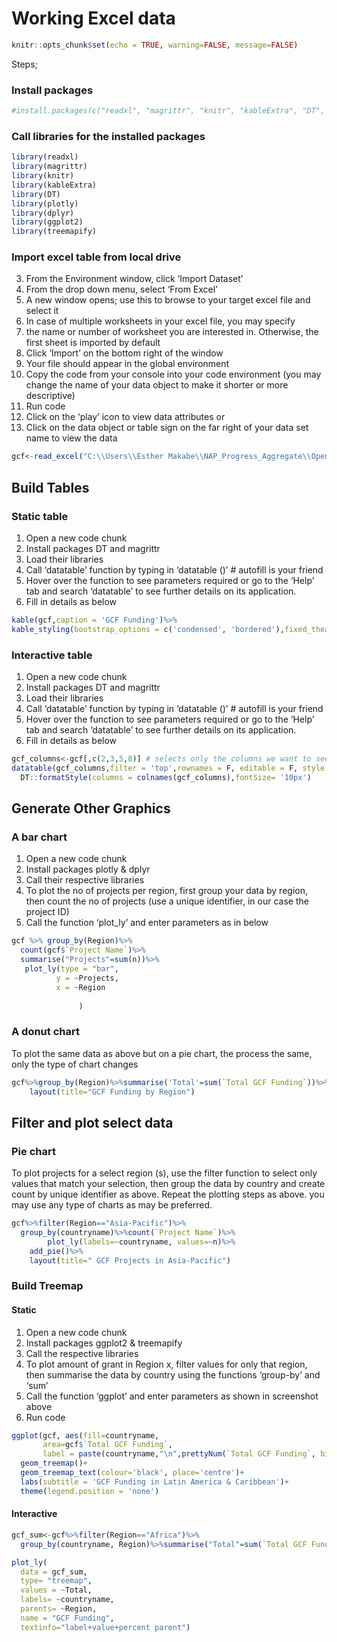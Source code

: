 # Working Excel data

```r
knitr::opts_chunk$set(echo = TRUE, warning=FALSE, message=FALSE)
```

Steps;  

### Install packages

```r
#install.packages(c("readxl", "magrittr", "knitr", "kableExtra", "DT", "plotly", "dplyr", "ggplot2", "treemapify"))
```

### Call libraries for the installed packages

```r
library(readxl)
library(magrittr)
library(knitr)
library(kableExtra)
library(DT)
library(plotly)
library(dplyr)
library(ggplot2)
library(treemapify)
```


### Import excel table from local drive

3.	From the Environment window, click 'Import Dataset'
4.	From the drop down menu, select 'From Excel' 
5.	A new window opens; use this to browse to your target excel file and select it
6.	In case of multiple worksheets in your excel file, you may specify 
7.	the name or number of worksheet you are interested in. Otherwise, the first sheet is imported by default
8.	Click 'Import' on the bottom right of the window
9.	Your file should appear in the global environment
10.	Copy the code from your console into your code environment (you may change the name of your data object to make it shorter or more descriptive)
11.	Run code
12.	Click on the 'play' icon to view data attributes or
13.	Click on the data object or table sign on the far right of your data set name to view the data

```r

gcf<-read_excel("C:\\Users\\Esther Makabe\\NAP_Progress_Aggregate\\Open_NAPs_Database.xlsm", sheet = "GCF")

```


## Build Tables
### Static table

1.	Open a new code chunk
2.	Install packages DT and magrittr
3.	Load their libraries  
4.	Call 'datatable' function by typing in 'datatable ()' # autofill is your friend
5.	Hover over the function to see parameters required or go to the 'Help' tab and search 'datatable' to see further details on its application.
6. Fill in details as below

```r

kable(gcf,caption = 'GCF Funding')%>%
kable_styling(bootstrap_options = c('condensed', 'bordered'),fixed_thead = TRUE, font_size=10, repeat_header_continued = TRUE)

```


### Interactive table

1.	Open a new code chunk
2.	Install packages DT and magrittr
3.	Load their libraries  
4.	Call 'datatable' function by typing in 'datatable ()' # autofill is your friend
5.	Hover over the function to see parameters required or go to the 'Help' tab and search 'datatable' to see further details on its application.
6. Fill in details as below

```r

gcf_columns<-gcf[,c(2,3,5,8)] # selects only the columns we want to see in our table
datatable(gcf_columns,filter = 'top',rownames = F, editable = F, style = 'jqueryui', class = 'display responsive', width = '100%', caption = "GCF Project Funding", extensions = 'Buttons', options=list(pageLength= 5, dom='lfrtipB', buttons = c('copy', 'csv', 'excel', 'pdf')))%>%
  DT::formatStyle(columns = colnames(gcf_columns),fontSize= '10px')

```

## Generate Other Graphics

### A bar chart

1.	Open a new code chunk
2.	Install packages plotly & dplyr
3.	Call their respective libraries
4.	To plot the no of projects per region, first group your data by region, then count the no of projects (use a unique identifier, in our case the project ID)
5.	Call the function 'plot_ly' and enter parameters as in below

```r

gcf %>% group_by(Region)%>%
  count(gcf$`Project Name`)%>%
  summarise("Projects"=sum(n))%>%
   plot_ly(type = "bar", 
          y = ~Projects, 
          x = ~Region
          
               )

```
 
### A donut chart 
To plot the same data as above but on a pie chart, the process the same, only the type of chart changes

```r

gcf%>%group_by(Region)%>%summarise('Total'=sum(`Total GCF Funding`))%>% plot_ly(labels=~Region, values=~Total)%>% add_pie(hole=0.5)%>%
    layout(title="GCF Funding by Region")

```

## Filter and plot select data
### Pie chart 

To plot projects for a select region (s), use the filter function to select only values that match your selection, then group the data by country and create count by unique identifier as above. Repeat the plotting steps as above. you may use any type of charts as may be preferred.

```r

gcf%>%filter(Region=="Asia-Pacific")%>%
  group_by(countryname)%>%count(`Project Name`)%>%
        plot_ly(labels=~countryname, values=~n)%>%
    add_pie()%>%
    layout(title=" GCF Projects in Asia-Pacific")

```
### Build Treemap

#### Static

1.	Open a new code chunk
2.	Install packages ggplot2 & treemapify
3.	Call the respective libraries
4.	To plot amount of grant in Region x, filter values for only that region,
then summarise the data by country using the functions 'group-by' and 'sum' 
5. Call the function 'ggplot' and enter parameters as shown in screenshot above
6. Run code 

```r

ggplot(gcf, aes(fill=countryname, 
       area=gcf$`Total GCF Funding`, 
       label = paste(countryname,"\n",prettyNum(`Total GCF Funding`, big.mark = ","))))+
  geom_treemap()+
  geom_treemap_text(colour='black', place='centre')+
  labs(subtitle = 'GCF Funding in Latin America & Caribbean')+
  theme(legend.position = 'none')

```


#### Interactive

```r

gcf_sum<-gcf%>%filter(Region=="Africa")%>%
  group_by(countryname, Region)%>%summarise("Total"=sum(`Total GCF Funding`))

plot_ly(
  data = gcf_sum,
  type= "treemap",
  values = ~Total,
  labels= ~countryname,
  parents= ~Region,
  name = "GCF Funding",
  textinfo="label+value+percent parent")


```
